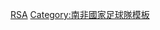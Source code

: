 {{National squad
 | name      = 2010年世界盃足球賽南非參賽名單
 | bg        = #FFB81C
 | fg        = #007749
 | bordercolor = #007749
 | country   = 南非
 | flag      = South Africa
 | comp link = 2010年世界盃足球賽
 | comp      = 2010年世界盃足球賽
 | p1        = [[莫埃尼布·约瑟夫斯|-{zh-hans:约瑟夫斯;zh-hk:約瑟斯;zh-tw:約瑟夫斯;}-]]  
 | p2        = [[西博尼索·加夸|-{zh-hans:加夸;zh-hk:加薩;zh-tw:加夸;}-]]
 | p3        = [[特塞波·马斯莱拉|-{zh-hans:马斯莱拉;zh-hk:馬斯利拉;zh-tw:馬斯萊拉;}-]] 
 | p4        = [[阿隆·莫科纳|-{zh-hans:莫科纳;zh-hk:莫高拿;zh-tw:莫科納;}-]]<small>（[[隊長 (足球)|隊長]]）</small> 
 | p5        = [[阿内勒·恩孔卡|-{zh-hans:恩孔卡;zh-hk:尼干卡;zh-tw:恩孔卡;}-]] 
 | p6        = [[麦克贝斯·西巴亚|-{zh-hans:西巴亚;zh-hk:斯巴耶;zh-tw:西巴亞;}-]] 
 | p7        = [[蘭斯·戴維斯|戴維斯]] 
 | p8        = [[西费韦·沙巴拉拉|-{zh-hans:沙巴拉拉;zh-hk:沙巴拉拿;zh-tw:沙巴拉拉;}-]] 
 | p9        = [[卡德勒戈·穆费拉|-{zh-hans:穆费拉;zh-hk:麥菲拿;zh-tw:穆費拉;}-]] 
 | p10       = [[史蒂文·皮纳尔|-{zh-hans:皮纳尔;zh-hk:派拿;zh-tw:皮納爾;}-]] 
 | p11       = [[泰科·莫迪塞|-{zh-hans:莫迪塞;zh-hk:莫迪斯;zh-tw:莫迪塞;}-]] 
 | p12       = [[雷尼尔维·勒特索隆亚尼|-{zh-hans:勒特索隆亚尼;zh-hk:利索朗恩尼;zh-tw:勒特索隆亞尼;}-]]
 | p13       = [[卡吉索·迪加戈尔|-{zh-hans:迪加戈尔;zh-hk:迪加高爾;zh-tw:迪加戈爾;}-]]
 | p14       = [[马休·布斯|-{zh-hans:布斯;zh-hk:保夫;zh-tw:布斯;}-]] 
 | p15       = [[卢卡斯·特瓦拉|-{zh-hans:特瓦拉;zh-hk:菲華拉;zh-tw:特瓦拉;}-]] 
 | p16       = [[伊图梅伦·库内|-{zh-hans:库内;zh-hk:古尼;zh-tw:庫內;}-]] 
 | p17       = [[伯纳德·帕克|-{zh-hans:帕克;zh-hk:班納·柏加;zh-tw:帕克;}-]]
 | p18       = [[西雅邦加·诺姆维特|-{zh-hans:诺姆维特;zh-hk:朗維迪;zh-tw:諾姆維特;}-]]
 | p19       = [[瑟普赖斯·莫里里|-{zh-hans:莫里里;zh-hk:摩里利;zh-tw:莫里里;}-]] 
 | p20       = [[博纳尼·库马洛|-{zh-hans:库马洛;zh-hk:古馬洛;zh-tw:庫馬洛;}-]] 
 | p21       = [[西亚邦加·桑维尼|-{zh-hans:桑维尼;zh-hk:辛雲尼;zh-tw:桑維尼;}-]] 
 | p22       = [[舒艾伯·沃尔特斯|-{zh-hans:沃尔特斯;zh-hk:禾達斯;zh-tw:沃爾特斯;}-]]
 | p23       = [[坦杜伊塞·库博尼|-{zh-hans:库博尼;zh-hk:古邦尼;zh-tw:庫博尼;}-]]
 | coach     = [[卡洛斯·阿尔贝托·佩雷拉|-{zh-hans:佩雷拉;zh-hk:彭利拿;zh-tw:佩雷拉;}-]]
}}<noinclude>
[[Category:2010年世界杯足球赛参赛名单模板|RSA]]
[[Category:南非國家足球隊模板]]
</noinclude>